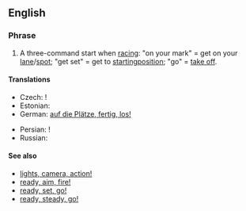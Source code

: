 ==English==

===Phrase===
{{en-phrase|[[on]] [[your]] [[mark]], [[get]] [[set]], [[go]]!}}

# A three-command start when [[racing]]: "on your mark" = get on your [[lane]]/[[spot]]; "get set" = get to [[starting ]][[position]]; "go" = [[take off]].

====Translations====
{{rftrans}}
{{trans-top|three-command start of racing}}
* Czech: {{t-|cs|připravit se, pozor, start}}!
* Estonian: {{t|et|kohtadele, valmisolla, läks!}}
* German: [[auf die Plätze, fertig, los!]]
{{trans-mid}}
* Persian: {{t|fa|بجای خود،آماده، حرکت|xs=Persian}}!
* Russian: {{t|ru|на старт, внимание, марш|alt=на старт, внимание, марш!|tr=na stárt, vnimánije, marš!}}
{{trans-bottom}}

====See also====
* [[lights, camera, action!]]
* [[ready, aim, fire!]]
* [[ready, set, go!]]
* [[ready, steady, go!]]